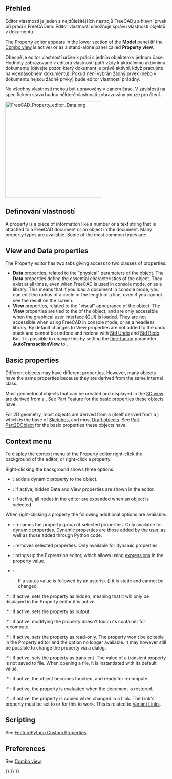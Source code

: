 <languages/>

{{Docnav
|[[Document_structure|Document structure]]
|[[Workbenches|Workbenches]]
}}

{{TOCright}}

<span id="Introduction"></span>
<div class="mw-translate-fuzzy">
==Přehled==
Editor vlastností je jeden z nejdůležitějších nástrojů FreeCADu a hlavní prvek při práci s FreeCADem.
Editor vlastností umožňuje správu vlastností objektů v dokumentu.
</div>

The [[Property_editor|Property editor]] appears in the lower section of the '''Model''' panel (if the [[Combo_view|Combo view]] is active) or as a stand-alone panel called '''Property view'''.

<div class="mw-translate-fuzzy">
Obecně je editor vlastností určen k práci s jedním objektem v jednom čase. Hodnoty zobrazované v editoru vlastností patří vždy k aktuálnímu aktivnímu dokumentu (dávejte pozor, který dokument je právě aktivní, když pracujete na vícenásobném dokumentu). Pokud není vybrán žádný prvek (nebo v dokumentu nejsou žádné prvky) bude editor vlastností prázdný.
</div>

<div class="mw-translate-fuzzy">
Ne všechny vlastnosti mohou být upravovány v daném čase. V závislosti na specifickém stavu budou některé vlastnosti zobrazovány pouze pro čtení.
</div>

[[File:FreeCAD_Property_editor_Data.png|300px]]
{{Caption|The Data properties of a [[Part_Box|Part Box]]}}

<span id="Property_types"></span>
<div class="mw-translate-fuzzy">
==Definování vlastností==
</div>

A property is a piece of information like a number or a text string that is attached to a FreeCAD document or an object in the document. Many  property types are available. Some of the most common types are:

{{Code|lang=text|code=
App::PropertyAngle
App::PropertyBool
App::PropertyDistance
App::PropertyFloat
App::PropertyInteger
App::PropertyLength
App::PropertyPlacement
App::PropertyString
App::PropertyVector
}}

== View and Data properties ==

The Property editor has two tabs giving access to two classes of properties:
* '''Data''' properties, related to the "physical" parameters of the object. The '''Data''' properties define the essential characteristics of the object. They exist at all times, even when FreeCAD is used in console mode, or as a library. This means that if you load a document in console mode, you can edit the radius of a circle or the length of a line, even if you cannot see the result on the screen.
* '''View''' properties, related to the "visual" appearance of the object. The '''View''' properties are tied to the {{incode|ViewObject}} of the object, and are only accessible when the graphical user interface (GUI) is loaded. They are not accessible when using FreeCAD in console mode, or as a headless library. By default changes to View properties are not added to the undo stack and cannot be undone and redone with [[Std_Undo|Std Undo]] and [[Std_Redo|Std Redo]]. But it is possible to change this by setting the [[Fine-tuning|fine-tuning]] parameter '''AutoTransactionView''' to {{TRUE}}.

== Basic properties ==

Different objects may have different properties. However, many objects have the same properties because they are derived from the same internal class.

Most geometrical objects that can be created and displayed in the [[3D_view|3D view]] are derived from a {{incode|Part::Feature}}. See [[Part_Feature|Part Feature]] for the basic properties these objects have.

For 2D geometry, most objects are derived from a {{incode|Part::Part2DObject}} (itself derived from a {{incode|Part::Feature}}) which is the base of [[Sketch|Sketches]], and most [[Draft_Workbench|Draft objects]]. See [[Part_Part2DObject|Part Part2DObject]] for the basic properties these objects have.

== Context menu ==

To display the context menu of the Property editor right-click the background of the editor, or right-click a property.

Right-clicking the background shows three options:

* {{MenuCommand|Add property}}: adds a dynamic property to the object.

* {{MenuCommand|Show hidden}}: if active, hidden Data and View properties are shown in the editor.

* {{MenuCommand|Auto expand}}: if active, all nodes in the editor are expanded when an object is selected.

When right-clicking a property the following additional options are available:

* {{MenuCommand|Rename property group}}: renames the property group of selected properties. Only available for dynamic properties. Dynamic properties are those added by the user, as well as those added through Python code.

* {{MenuCommand|Remove property}}: removes selected properties. Only available for dynamic properties.

* {{MenuCommand|Expression...}}: brings up the Expression editor, which allows using [[Expressions|expressions]] in the property value.

* {{MenuCommand|Status}}:

: If a status value is followed by an asterisk ({{MenuCommand|*}}) it is static and cannot be changed.

:* {{MenuCommand|Hidden}}: if active, sets the property as hidden, meaning that it will only be displayed in the Property editor if {{MenuCommand|Show hidden}} is active.

:* {{MenuCommand|Output}}: if active, sets the property as output.

:* {{MenuCommand|NoRecompute}}: if active, modifying the property doesn't touch its container for recompute.

:* {{MenuCommand|ReadOnly}}: if active, sets the property as read-only. The property won't be editable in the Property editor and the {{MenuCommand|Expression...}} option no longer available. It may however still be possible to change the property via a dialog.

:* {{MenuCommand|Transient}}: if active, sets the property as transient. The value of a transient property is not saved to file. When opening a file, it is instantiated with its default value.

:* {{MenuCommand|Touched}}: if active, the object becomes touched, and ready for recompute.

:* {{MenuCommand|EvalOnRestore}}: if active, the property is evaluated when the document is restored.

:* {{MenuCommand|CopyOnChange}}: if active, the property is copied when changed in a Link. The Link's {{PropertyData|Link Copy on Change}} property must be set to {{Value|Tracking}} or {{Value|Enabled}} for this to work. This is related to [https://forum.freecad.org/viewtopic.php?p=738833#p738833 Variant Links].

== Scripting ==

See [[FeaturePython_Custom_Properties|FeaturePython Custom Properties]].

== Preferences ==

See [[Combo_view#Preferences|Combo view]].


<div class="mw-translate-fuzzy">
{{docnav/cs|[[Interface Customization/cs|Uživatelské nastavení]]|[[Workbenches/cs|Pracovní plochy]]}}
</div>

{{Interface_navi{{#translation:}}}}
{{Std_Base_navi{{#translation:}}}}
{{Userdocnavi{{#translation:}}}}